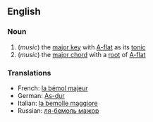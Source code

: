 ==English==
===Noun===
# (''music'') the [[major key]] with [[A-flat]] as its [[tonic]]
# (''music'') the [[major chord]] with a [[root]] of [[A-flat]]

===Translations===
*French: [[la bémol majeur]]
*German: [[As-dur]]
*Italian: [[la bemolle maggiore]]
*Russian: [[ля-бемоль мажор]]
